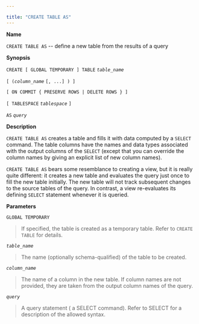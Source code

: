 ---

title: "CREATE TABLE AS"
---

<div id="create_table_as" class="registered_link"></div>

**Name**

`CREATE TABLE AS` -- define a new table from the results of a query

**Synopsis**

`CREATE [ GLOBAL TEMPORARY ] TABLE` *`table_name`*

  `[ (`*`column_name`* `[, ...] ) ]`

  `[ ON COMMIT { PRESERVE ROWS | DELETE ROWS } ]`

  `[ TABLESPACE` *`tablespace`* `]`

  `AS` *`query`*

**Description**

`CREATE TABLE AS` creates a table and fills it with data computed by a `SELECT` command. The table columns have the names and data types associated with the output columns of the `SELECT` (except that you can override the column names by giving an explicit list of new column names).

`CREATE TABLE AS` bears some resemblance to creating a view, but it is really quite different: it creates a new table and evaluates the query just once to fill the new table initially. The new table will not track subsequent changes to the source tables of the query. In contrast, a view re-evaluates its defining `SELECT` statement whenever it is queried.

**Parameters**

`GLOBAL TEMPORARY`

> If specified, the table is created as a temporary table. Refer to `CREATE TABLE` for details.

*`table_name`*

> The name (optionally schema-qualified) of the table to be created.

*`column_name`*

> The name of a column in the new table. If column names are not provided, they are taken from the output column names of the query.



*`query`*

> A query statement ( a SELECT command). Refer to SELECT for a description of the allowed syntax.